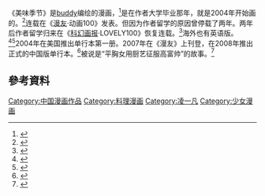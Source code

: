 {{expand|time=2015-04-24T01:33:49+00:00}}
《美味季节》是[[buddy|buddy]]编绘的漫画，<ref>{{Cite news|url=http://comic.qq.com/a/20070709/000024.htm|title=《美味季节》|language=zh-cn|publisher=腾讯|author=|date=2007年10月10日|accessdate=2015-04-24}}{{dead link|date=2018年4月 |bot=InternetArchiveBot |fix-attempted=yes }}</ref>是在作者大学毕业那年，就是2004年开始画的。<ref>{{Cite news|url=http://comic.qq.com/a/20100802/000042.htm|title=知名漫画家Buddy做客腾讯动漫实录|language=zh-cn|publisher=腾讯|author=|date=2010年8月2日|accessdate=2015-04-24|archive-date=2016-03-05|archive-url=https://web.archive.org/web/20160305182216/http://comic.qq.com/a/20100802/000042.htm|dead-url=no}}</ref>连载在《[[漫友|漫友]]·动画100》发表。但因为作者留学的原因曾停载了两年。两年后作者留学归来在《[[科幻画报|科幻画报]]·LOVELY100》恢复连载。<ref>{{Cite news|url=http://cartoon.southcn.com/ctnews/ym/content/2008-09/01/content_4576727.htm|title=实力派漫画家BUDDY超华丽大作|language=zh-cn|publisher=南方动漫网|author=|date=2008-09-01 15|accessdate=2015-04-24|archive-url=https://web.archive.org/web/20160304212350/http://cartoon.southcn.com/ctnews/ym/content/2008-09/01/content_4576727.htm|archive-date=2016-03-04|dead-url=yes}}</ref>海外也有英语版。<ref>{{Cite news|url=http://news.comicyu.com/2009/07/30/26505.html|title=BUDDY超华丽《美味季节》单行本VOL1～2册强档推出!|language=zh-cn|publisher=漫域|author=千夜|date=2008-09-01 15|accessdate=2015-04-24|archive-date=2021-01-17|archive-url=https://web.archive.org/web/20210117103427/http://news.comicyu.com/2009/07/30/26505.html|dead-url=no}}</ref><ref>{{Cite news|url=http://news.comicyu.com/2009/08/10/27321.html|title=Buddy携超华丽大作《美味季节》亮相漫友日北京站|language=zh-cn|publisher=漫域|author=千夜|date=2009年8月10日|accessdate=2015-04-24|archive-date=2021-01-17|archive-url=https://web.archive.org/web/20210117102419/http://news.comicyu.com/2009/08/10/27321.html|dead-url=no}}</ref>2004年在美国推出单行本第一册。2007年在《漫友》上刊登，在2008年推出正式的中国版单行本。<ref>{{Cite news|url=http://www.dogame.com.cn/gamerc/new_6486&263.html|title=感动百万人的经典之作《美味季节》典藏版正式上市|language=zh-cn|publisher=游戏兵工厂|author=游戏兵工厂|date=2013年11月8日|accessdate=2015-04-24}}{{dead link|date=2018年4月 |bot=InternetArchiveBot |fix-attempted=yes }}</ref>被说是“平胸女用厨艺征服高富帅”的故事。<ref>{{Cite news|url=http://www.chncomic.com/info/201311/30181.html|title=感动百万人的经典之作 《美味季节》漫画典藏版上市|language=zh-cn|publisher=中国国际动漫网|author=小小米|date=2013-11-02|accessdate=2015-04-24|archive-date=2021-01-17|archive-url=https://web.archive.org/web/20210117102501/http://www.chncomic.com/info/201311/30181.html|dead-url=no}}</ref>


==參考資料==
{{Reflist}}

[[Category:中国漫画作品|Category:中国漫画作品]]
[[Category:料理漫画|Category:料理漫画]]
[[Category:凌一凡|Category:凌一凡]]
[[Category:少女漫画|Category:少女漫画]]